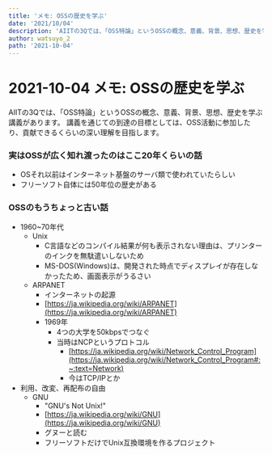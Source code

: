 ```yaml
---
title: 'メモ: OSSの歴史を学ぶ'
date: '2021/10/04'
description: 'AIITの3Qでは、「OSS特論」というOSSの概念、意義、背景、思想、歴史を学ぶ講義があります。講義を通じての到達の目標としては、OSS活動に参加したり、貢献できるくらいの深い理解を目指します。実はOSSが広く知れ渡ったのはここ20年くらいの話...'
author: watsuyo_2
path: '2021-10-04'
---
```


# 2021-10-04 メモ: OSSの歴史を学ぶ
AIITの3Qでは、「OSS特論」というOSSの概念、意義、背景、思想、歴史を学ぶ講義があります。
講義を通じての到達の目標としては、OSS活動に参加したり、貢献できるくらいの深い理解を目指します。

### 実はOSSが広く知れ渡ったのはここ20年くらいの話
- OSそれ以前はインターネット基盤のサーバ類で使われていたらしい
- フリーソフト自体には50年位の歴史がある

### OSSのもうちょっと古い話
- 1960~70年代
    - Unix
        - C言語などのコンパイル結果が何も表示されない理由は、プリンターのインクを無駄遣いしないため
        - MS-DOS(Windows)は、開発された時点でディスプレイが存在しなかったため、画面表示がうるさい
    - ARPANET
        - インターネットの起源
        - [https://ja.wikipedia.org/wiki/ARPANET](https://ja.wikipedia.org/wiki/ARPANET)
        - 1969年
            - 4つの大学を50kbpsでつなぐ
            - 当時はNCPというプロトコル
                - [https://ja.wikipedia.org/wiki/Network_Control_Program](https://ja.wikipedia.org/wiki/Network_Control_Program#:~:text=Network)
                - 今はTCP/IPとか
- 利用、改変、再配布の自由
    - GNU
        - "GNU's Not Unix!"
        - [https://ja.wikipedia.org/wiki/GNU](https://ja.wikipedia.org/wiki/GNU)
        - グヌーと読む
        - フリーソフトだけでUnix互換環境を作るプロジェクト
